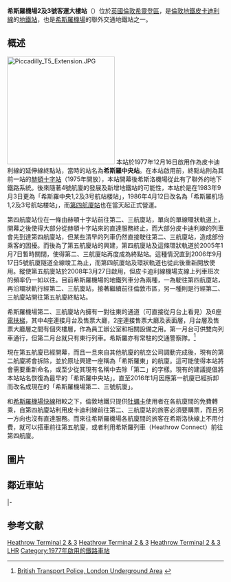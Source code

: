 {{noteTA
|T=zh-hans:希斯罗机场2及3号航站楼站;zh-hant:希斯羅機場2及3號航站樓站;zh-hk:希斯路機場2及3號客運大樓站;zh-mo:希斯路機場2及3號客運大樓站;zh-tw:希斯洛機場第二、三航廈站;
|1=zh-hans:希斯罗;zh-hant:希斯羅;zh-hk:希斯路;zh-mo:希斯路;zh-tw:希斯洛;
|2=zh-cn:航站楼; zh-hk:客運大樓; zh-tw:航廈; zh-sg:搭客大厦;
|3=zh-hans:1号航站楼; zh-hk:1號客運大樓; zh-tw:第一航廈;	
|4=zh-hans:2号航站楼; zh-hk:2號客運大樓; zh-tw:第二航廈;	
|5=zh-hans:3号航站楼; zh-hk:3號客運大樓; zh-tw:第三航廈; 
|6=zh-hans:4号航站楼; zh-hk:4號客運大樓; zh-tw:第四航廈; 		
|7=zh-hans:5号航站楼; zh-hk:5號客運大樓; zh-tw:第五航廈; 
|8=zh-hans:网络; zh-hk:網絡; zh-tw:網路;  
|9=zh-hans:智能; zh-hk:智能; zh-tw:智慧; 
|10=zh-hans:公交; zh-hk:公交; zh-tw:公車;
|11=zh-hans:电梯; zh-hk:升降機; zh-tw:電梯; 
|12=zh-hans:滚梯; zh-hk:扶手電梯;zh-tw:電扶梯;  
|13=zh-cn:换乘; zh-hk:換乘; zh-tw:轉乘;  
|14=zh-cn:运营; zh-hk:營運; zh-tw:營運; 
|15=zh-cn:牡蛎卡; zh-hk:蠔卡; zh-tw:牡蠣卡;  
|17=zh-cn:2及3号航站楼站; zh-hk:2及3號客運大樓站; zh-tw:第二、三航廈站;
|18=zh-cn:2及3号航站楼; zh-hk:2及3號客運大樓; zh-tw:第二、三航廈;
|19=zh-hans:站台;zh-hant:月台;
}}
{{Infobox London station
| name = 希斯羅機場2及3號客運大樓站<br />Heathrow Terminals 2 & 3
| image =[[File:Heathrow_Terms_123_entrance.JPG|240px]]
| manager = [[倫敦地鐵|倫敦地鐵]]
| fare_zone = 6
| locale = [[希斯羅機場|希斯羅機場]]
| borough = [[希靈登區|希靈登區]]
| years=1977年
| events=啟用
| platforms=2
| tubeexits=8.09  }}
'''希斯羅機場2及3號客運大樓站'''（{{lang-en|Heathrow Terminal 2 & 3 tube station}}）位於[[英國|英國]][[倫敦|倫敦]][[希靈登區|希靈登區]]，是[[倫敦地鐵|倫敦地鐵]][[倫敦地鐵皮卡迪利線|皮卡迪利線]]的[[地鐵站|地鐵站]]，也是[[希斯羅機場|希斯羅機場]]的聯外交通地鐵站之一。

==概述==
[[File:Piccadilly_T5_Extension.JPG|250px]]
本站於1977年12月16日啟用作為皮卡迪利線的延伸線終點站，當時的站名為'''希斯羅中央站'''。在本站啟用前，終點站則為其前一站的[[赫頓十字站|赫頓十字站]]（1975年開放），本站開幕後希斯洛機場從此有了聯外的地下鐵路系統。後來隨著4號航廈的發展及新增地鐵站的可能性，本站於是在1983年9月3日更為「希斯羅中央1,2及3号航站楼站」，1986年4月12日改名為「希斯羅机场1,2及3号航站楼站」，而[[希斯洛機場4號航廈站|第四航廈站]]也在當天起正式營運。

第四航廈站位在一條由赫頓十字站前往第二、三航廈站，單向的單線環狀軌道上，開幕之後使得大部分從赫頓十字站來的直達服務終止，而大部分皮卡迪利線的列車會先到達第四航廈站，但某些清早的列車仍然直接駛往第二、三航廈站，造成部份乘客的困擾。而後為了第五航廈站的興建，第四航廈站及這條環狀軌道於2005年1月7日暫時關閉，使得第二、三航廈站再度成為終點站。這種情況直到2006年9月17日5號航廈隧道全線竣工為止，而第四航廈站及環狀軌道也從此後重新開放使用。縱使第五航廈站於2008年3月27日啟用，但皮卡迪利線機場支線上列車班次的頻率仍一如以往。目前希斯羅機場的地鐵列車分為兩種，一為駛往第四航廈站，再沿環狀軌行經第二、三航廈站，接著繼續前往倫敦市區，另一種則是行經第二、三航廈站開往第五航廈終點站。

希斯羅機場第二、三航廈站內擁有一對往東的通道（可直接從月台上看見）及6座[[電扶梯|電扶梯]]，其中4座連接月台及售票大廳，2座連接售票大廳及表面層，月台層及售票大廳層之間有個夾樓層，作為員工辦公室和相關設備之用。第一月台可供雙向列車通行，但第二月台就只有東行列車。希斯羅亦有常駐的交通警察隊。<ref name=SE>[http://www.btp.police.uk/about_us/areas/london_underground__dlr.aspx#heathrow British Transport Police, London Underground Area] {{webarchive|url=https://web.archive.org/web/20081221073514/http://www.btp.police.uk/about_us/areas/london_underground__dlr.aspx |date=2008-12-21 }}</ref>

現在第五航廈已經開幕，而且一旦來自其他航廈的航空公司調動完成後，現有的第二航廈將會拆除，並於原址興建一座稱為「希斯羅東」的航廈。這可能使得本站將會需要重新命名，或至少從其現有名稱中去除「第二」的字樣。現有的建議提倡將本站站名恢復為最早的「希斯羅中央站」。直至2016年1月因應第一航廈已經拆卸而改名成現在的「希斯羅機場第二、三號航廈」。

和[[希斯羅機場快線|希斯羅機場快線]]相較之下，倫敦地鐵只提供[[牡蠣卡|牡蠣卡]]使用者在各航廈間的免費轉乘，自第四航廈站利用皮卡迪利線前往第二、三航廈站的旅客必須要購票，而且另一方向也沒有直達服務。而來往希斯羅機場各航廈間的旅客在希斯洛快線上不用付費，就可以搭車前往第五航廈，或者利用希斯羅列車（Heathrow Connect）前往第四航廈。

==圖片==
{{multiple image
 | align=center
 | image1=HeathrowT123.jpg
 | image2=Heathrow Terminals 123 outside.JPG
 | image3=
 | caption1=停靠的列車
 | caption2=鄰近希斯羅巴士站的地面層入口
 | caption3=月台上的[[協和客機|協和客機]]裝飾圖案
 | footer_align=center
 | width=230
}}
{{multiple image
 | align=center
 | image1=Heathrow Terminals 1, 2, 3 stn eastbound look west.JPG
 | image2=Heathrow Terminals 1, 2, 3 stn westbound look east.JPG
 | image3=Heathrow T123 W.JPG
 | caption1=向西看東行月台
 | caption2=向東看西行月台
 | caption3=月台及地鐵標誌
 | footer_align=center
 | width=230
}}

==鄰近車站==
{{start rail box|[[File:Underground.svg|20px]] [[倫敦地鐵|倫敦地鐵]]}}
{{s-inop|[[希斯洛機場5號航廈站|第五航廈站]]|''（終點站）''|rows=2}}
{{s-line|[[倫敦地鐵皮卡迪利線|皮卡迪利線]]||#{{LUL color|Piccadilly}}|rows=2}}
{{s-inop|[[赫頓十字站|赫頓十字站]]|往 [[卡克福斯特站|卡克福斯特]]}}
|-
{{s-inop|[[希斯洛機場4號航廈站|第四航廈站]]|單向營運}}
{{end box}}
{{倫敦地鐵皮卡迪利線}}

==参考文献==
<div class="references-small">
<references />
</div>
{{希思罗机场}}
[[Category:皮卡迪利線車站|Heathrow Terminal 2 & 3]]
[[Category:希靈登區鐵路車站|Heathrow Terminal 2 & 3]]
[[Category:倫敦通宵地鐵車站|Heathrow Terminal 2 & 3]]
[[Category:聯絡機場的鐵路車站|LHR]]
[[Category:1977年啟用的鐵路車站|Category:1977年啟用的鐵路車站]]